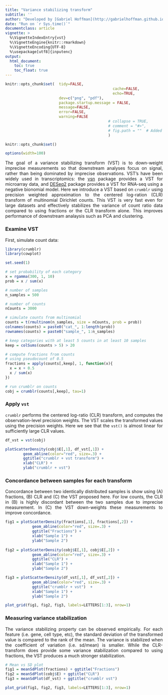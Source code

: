 ```yaml
---
title: "Variance stabilizing transform"
subtitle: ''
author: "Developed by [Gabriel Hoffman](http://gabrielhoffman.github.io/)"
date: "Run on `r Sys.time()`"
documentclass: article
vignette: >
  %\VignetteIndexEntry{vst}
  %\VignetteEngine{knitr::rmarkdown}
  %\VignetteEncoding{UTF-8}
  %\usepackage[utf8]{inputenc}
output: 
  html_document:
    toc: true
    toc_float: true
---
```




<!---
Cache long-running vignettes
https://www.kloppenborg.ca/2021/06/long-running-vignettes/


cd /Users/gabrielhoffman/workspace/repos/crumblr/vignettes
R

rmarkdown::render('vst.Rmd')



--->

```r
knitr::opts_chunk$set(	tidy=FALSE, 
												cache=FALSE,
												echo=TRUE,
                      	dev=c("png", "pdf"),
                      	package.startup.message = FALSE,
                      	message=FALSE, 
                      	error=FALSE, 
                      	warning=FALSE
											  # collapse = TRUE,
											  # comment = "#>",
											  # fig.path = ""  # Added this line to the standard setup chunk)
											  )

knitr::opts_chunk$set()

options(width=100)
```	



<style>
body {
text-align: justify}
</style>


The goal of a variance stabilizing transform (VST) is to down-weight imprecise measurements so that downstream analyses focus on signal, rather than being dominated by imprecise observations.  VST's have been widely used in transcriptomics: the [vsn](https://bioconductor.org/packages/vsn/) package provides a VST for microarray data, and [DESeq2](https://bioconductor.org/packages/DESeq2/) package provides a VST for RNA-seq using a negative bionomial model.  Here we introduce a VST based on `crumblr` using precision weighted approximation to the centered log-ration (CLR) transform of multinomial Dirichlet counts.  This VST is very fast even for large datasets and effectively stabilizes the variance of count ratio data compared to using fractions or the CLR transform alone.  This improves performance of downstream analaysis such as PCA and clustering.


### Examine VST
First, simulate count data:
```r
library(crumblr)
library(cowplot)

set.seed(1)

# set probability of each category
x = rgamma(300, 1, 10)
prob = x / sum(x)

# number of samples
n_samples = 500

# number of counts
nCounts = 3000

# simulate counts from multinomial
counts = t(rmultinom(n_samples, size = nCounts, prob = prob))
colnames(counts) = paste0("cat_", 1:length(prob))
rownames(counts) = paste0("sample_", 1:n_samples)

# keep categories with at least 5 counts in at least 10 samples
keep = colSums(counts > 5) > 20

# compute fractions from counts
# using pseudocount of 0.5
fractions = apply(counts[,keep], 1, function(x){
  x = x + 0.5
  x / sum(x)
})

# run crumblr on counts
cobj = crumblr(counts[,keep], tau=1)
```

### Apply `vst`
`crumblr` performs the centered log-ratio (CLR) transform, and computes the observation-level precision weights.  The VST scales the transformed values using the precision weights.  Here we see that the `vst()` is almost linear for sufficiently large CLR values.

```r
df_vst = vst(cobj)

plotScatterDensity(cobj$E[,1], df_vst[,1]) + 
		geom_abline(color="red", size=.3) + 
		ggtitle("crumblr + vst transform") +
		xlab("CLR") +
		ylab("crumblr + vst")
```

### Concordance between samples for each transform
Concordance between two identically distributed samples is show using (A) fractions, (B) CLR and (C) the VST proposed here.  For low counts, the CLR in (B) is highly discordant between the two samples due to imprecise measurement.  In (C) the VST down-weights these measurements to improve concordance.


```r
fig1 = plotScatterDensity(fractions[,1], fractions[,2]) + 
			geom_abline(color="red", size=.3) + 
			ggtitle("Fractions") +
			xlab("Sample 1") +
			ylab("Sample 2")
 
fig2 = plotScatterDensity(cobj$E[,1], cobj$E[,2]) + 
			geom_abline(color="red", size=.3) + 
			ggtitle("CLR") +
			xlab("Sample 1") +
			ylab("Sample 2")

fig3 = plotScatterDensity(df_vst[,1], df_vst[,2]) + 
			geom_abline(color="red", size=.3) + 
			ggtitle("crumblr + vst")  +
			xlab("Sample 1") +
			ylab("Sample 2") 

plot_grid(fig1, fig2, fig3, labels=LETTERS[1:3], nrow=1)
```

### Measuring variance stabilization
The variance stabilizing property can be observed empirically.  For each feature (i.e. gene, cell type, etc), the standard deviation of the transformed value is compared to the rank of the mean.  The variance is stabilized when the coefficient of variation (i.e. sd/mean) is smaller.  While the CLR-transform does provide some variance stabilization compared to using fractions, the VST produces a much stronger stabilization.

```r
# Mean vs SD plot 
fig1 = meanSdPlot(fractions) + ggtitle("Fractions") 
fig2 = meanSdPlot(cobj$E) + ggtitle("CLR") 
fig3 = meanSdPlot(df_vst) + ggtitle("crumblr vst")

plot_grid(fig1, fig2, fig3, labels=LETTERS[1:3], nrow=1)
```
















